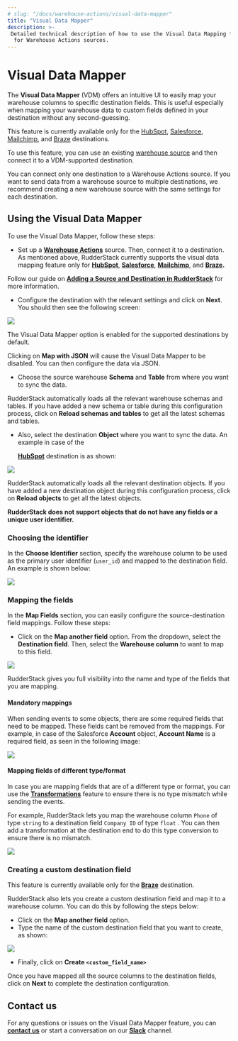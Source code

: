 ```yaml
---
# slug: "/docs/warehouse-actions/visual-data-mapper"
title: "Visual Data Mapper"
description: >-
 Detailed technical description of how to use the Visual Data Mapping feature
  for Warehouse Actions sources.
---
```


# Visual Data Mapper

The **Visual Data Mapper** \(VDM\) offers an intuitive UI to easily map your warehouse columns to specific destination fields. This is useful especially when mapping your warehouse data to custom fields defined in your destination without any second-guessing.

<div class="infoBlock">

  This feature is currently available only for the <a href="https://rudderstack.com/docs/destinations/crm/hubspot/">HubSpot</a>, <a href="https://rudderstack.com/docs/destinations/crm/salesforce/">Salesforce</a>, <a href="https://rudderstack.com/docs/destinations/marketing/mailchimp/">Mailchimp</a>, and <a href="https://rudderstack.com/docs/destinations//marketing/braze/">Braze</a> destinations.
</div>

<div class="successBlock">

To use this feature, you can use an existing <a href="https://rudderstack.com/docs/warehouse-actions/">warehouse source</a> and then connect it to a VDM-supported destination.
</div>

<div class="infoBlock">

You can connect only one destination to a Warehouse Actions source. If you want to send data from a warehouse source to multiple destinations, we recommend creating a new warehouse source with the same settings for each destination.
</div>

## Using the Visual Data Mapper

To use the Visual Data Mapper, follow these steps:

- Set up a [**Warehouse Actions**](./) source. Then, connect it to a destination. As mentioned above, RudderStack currently supports the visual data mapping feature only for [**HubSpot**](https://rudderstack.com/docs/destinations/crm/hubspot/), [**Salesforce**](https://rudderstack.com/docs/destinations/crm/salesforce/), [**Mailchimp**](https://rudderstack.com/docs/destinations/marketing/mailchimp/), and [**Braze**](https://rudderstack.com/docs/destinations/marketing/braze/)**.**

<div class="infoBlock">

Follow our guide on <a href="https://rudderstack.com/docs/connections/adding-source-and-destination-rudderstack/">**Adding a Source and Destination in RudderStack**</a> for more information.

</div>

* Configure the destination with the relevant settings and click on **Next**. You should then see the following screen:
  
<img src="../../../images/assets/1 (28).png" />

<div class="successBlock">

The Visual Data Mapper option is enabled for the supported destinations by default. 
</div>

<div class="warningBlock">

Clicking on **Map with JSON** will cause the Visual Data Mapper to be disabled. You can then configure the data via JSON.
</div>

* Choose the source warehouse **Schema** and **Table** from where you want to sync the data.

<div class="successBlock">

RudderStack automatically loads all the relevant warehouse schemas and tables. If you have added a new schema or table during this configuration process, click on **Reload schemas and tables** to get all the latest schemas and tables.
</div>

* Also, select the destination **Object** where you want to sync the data. An example in case of the 

  [**HubSpot**](https://rudderstack.com/docs/destinations/crm/hubspot/) destination is as shown:

<img src="../../../images/assets/2 (31).png" />

<div class="successBlock">

RudderStack automatically loads all the relevant destination objects. If you have added a new destination object during this configuration process, click on **Reload objects** to get all the latest objects.
</div>

<div class="warningBlock">

**RudderStack does not support objects that do not have any fields or a unique user identifier.**
</div>

### Choosing the identifier

In the **Choose Identifier** section, specify the warehouse column to be used as the primary user identifier \(`user_id`\) and mapped to the destination field. An example is shown below:

<img src="../../../images/assets/3 (28).png" />

### Mapping the fields

In the **Map Fields** section, you can easily configure the source-destination field mappings. Follow these steps:

* Click on the **Map another field** option. From the dropdown, select the **Destination field**. Then, select the **Warehouse column** to want to map to this field.

<img src="../../../images/assets/image (96).png" />

<div class="successBlock">

RudderStack gives you full visibility into the name and type of the fields that you are mapping. 
</div>

#### Mandatory mappings

When sending events to some objects, there are some required fields that need to be mapped. These fields cant be removed from the mappings. For example, in case of the Salesforce **Account** object, **Account Name** is a required field, as seen in the following image:

<img src="../../../images/assets/image (126).png" />

#### Mapping fields of different type/format

In case you are mapping fields that are of a different type or format, you can use the [**Transformations**](https://rudderstack.com/docs/transformations/) feature to ensure there is no type mismatch while sending the events. 

For example, RudderStack lets you map the warehouse column `Phone` of type `string` to a destination field `Company ID` of type `float` . You can then add a transformation at the destination end to do this type conversion to ensure there is no mismatch.

<img src="../../../images/assets/6 (23).png" />

### Creating a custom destination field

<div class="warningBlock">

This feature is currently available only for the [**Braze**](https://rudderstack.com/docs/destinations/marketing/braze/) destination.
</div>

RudderStack also lets you create a custom destination field and map it to a warehouse column. You can do this by following the steps below:

* Click on the **Map another field** option. 
* Type the name of the custom destination field that you want to create, as shown:

<img src="../../../../images/assets/visual.png" />

* Finally, click on **Create `<custom_field_name>`**

Once you have mapped all the source columns to the destination fields, click on **Next** to complete the destination configuration.

## Contact us

For any questions or issues on the Visual Data Mapper feature, you can [**contact us**](mailto:%20docs@rudderstack.com) or start a conversation on our [**Slack**](https://rudderstack.com/join-rudderstack-slack-community) channel.
